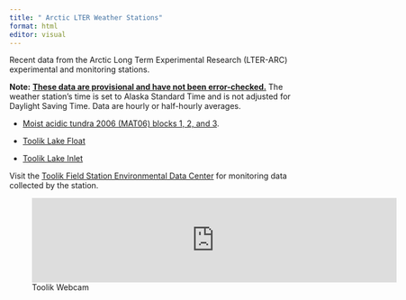 ```yaml
---
title: " Arctic LTER Weather Stations"
format: html
editor: visual
---
```


Recent data from the Arctic Long Term Experimental Research (LTER-ARC) experimental and monitoring stations.

**Note:** [**These data are provisional and have not been error-checked.**]{.underline} The weather station's time is set to Alaska Standard Time and is not adjusted for Daylight Saving Time. Data are hourly or half-hourly averages.

-   [Moist acidic tundra 2006 (MAT06) blocks 1, 2, and 3](/mat06_loggers.html).

-   [Toolik Lake Float](/Toolik_lake_inlet.html)

-   [Toolik Lake Inlet](/Toolik_lake_inlet.html)

::: column-margin
Visit the [Toolik Field Station Environmental Data Center](https://www.uaf.edu/toolik/edc/monitoring/abiotic/weather-anychart.php "TFS Environmental Data Center") for monitoring data collected by the station.

![Toolik Webcam](https://lat68.toolik.alaska.edu/ajax/edc/resize_webcam_image.php?webcam=1&size=640x480){width="648"}
:::
